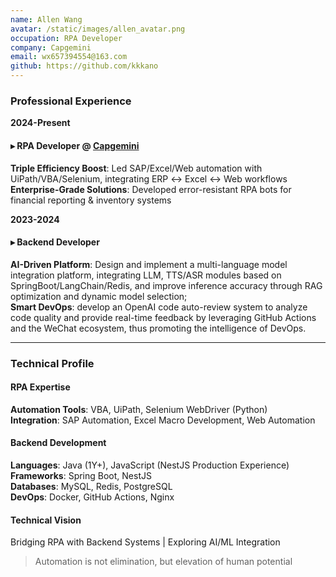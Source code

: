 ```yaml
---
name: Allen Wang
avatar: /static/images/allen_avatar.png
occupation: RPA Developer
company: Capgemini
email: wx657394554@163.com
github: https://github.com/kkkano
---
```


### Professional Experience

**2024-Present**  
#### ▸ RPA Developer @ [Capgemini](https://www.capgemini.com/)
**Triple Efficiency Boost**: Led SAP/Excel/Web automation with UiPath/VBA/Selenium, integrating ERP ↔ Excel ↔ Web workflows  
**Enterprise-Grade Solutions**: Developed error-resistant RPA bots for financial reporting & inventory systems  

**2023-2024**  
#### ▸ Backend Developer  
**AI-Driven Platform**: Design and implement a multi-language model integration platform, integrating LLM, TTS/ASR modules based on SpringBoot/LangChain/Redis, and improve inference accuracy through RAG optimization and dynamic model selection;  
**Smart DevOps**: develop an OpenAI code auto-review system to analyze code quality and provide real-time feedback by leveraging GitHub Actions and the WeChat ecosystem, thus promoting the intelligence of DevOps.  

---

###  Technical Profile  

####  RPA Expertise  
**Automation Tools**: VBA, UiPath, Selenium WebDriver (Python)  
**Integration**: SAP Automation, Excel Macro Development, Web Automation 

####  Backend Development  
**Languages**: Java (1Y+), JavaScript (NestJS Production Experience)  
**Frameworks**: Spring Boot, NestJS  
**Databases**: MySQL, Redis, PostgreSQL  
**DevOps**: Docker, GitHub Actions, Nginx  

####  Technical Vision  
Bridging RPA with Backend Systems | Exploring AI/ML Integration  

> Automation is not elimination, but elevation of human potential
